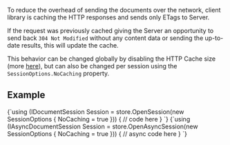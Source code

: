
To reduce the overhead of sending the documents over the network, 
client library is caching the HTTP responses and sends only ETags to Server. 

If the request was previously cached giving the Server an opportunity to send back `304 Not Modified` 
without any content data or sending the up-to-date results, this will update the cache. 

This behavior can be changed globally by disabling the HTTP Cache size (more [here](../../../client-api/configuration/conventions.mdx#maxhttpcachesize)), 
but can also be changed per session using the `SessionOptions.NoCaching` property.

## Example

<Tabs groupId='languageSyntax'>
<TabItem value="Sync" label="Sync">
<CodeBlock language="csharp">
{`using (IDocumentSession Session = store.OpenSession(new SessionOptions
{
    NoCaching = true
}))
{
    // code here
}
`}
</CodeBlock>
</TabItem>
<TabItem value="Async" label="Async">
<CodeBlock language="csharp">
{`using (IAsyncDocumentSession Session = store.OpenAsyncSession(new SessionOptions
{
    NoCaching = true
}))
{
    // async code here
}
`}
</CodeBlock>
</TabItem>
</Tabs>


